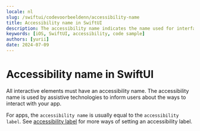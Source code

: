 ```yaml
---
locale: nl
slug: /swiftui/codevoorbeeldenn/accessibility-name
title: Accessibility name in SwiftUI
description: The accessibility name indicates the name used for interface elements by assistive technologies.
keywords: [iOS, SwiftUI, accessibility, code sample]
authors: [yurii]
date: 2024-07-09
---
```


# Accessibility name in SwiftUI

All interactive elements must have an accessibility name. The accessibility name is used by assistive technologies to inform users about the ways to interact with your app.

For apps, the `accessibility name` is usually equal to the `accessibility label`. See [accessibility label](https://appt.org/en/docs/swiftui/samples/accessibility-label) for more ways of setting an accessibility label.

<CodeSample id="accessibility-name" platform="swiftui" locale="nl"/>
